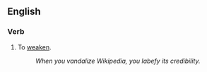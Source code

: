 ==English==

===Verb===
{{en-verb|labefies|labifying|labefied}}

# To [[weaken]].
#:''When you vandalize Wikipedia, you labefy its credibility.''